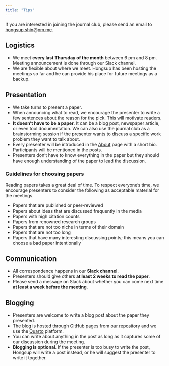 ```yaml
---
title: "Tips"
---
```


If you are interested in joining the journal club, please send an email to <hongsup.shin@pm.me>.

## Logistics
- We meet **every last Thursday of the month** between 6 pm and 8 pm. Meeting announcement is done through our Slack channel.
- We are flexible about where we meet. Hongsup has been hosting the meetings so far and he can provide his place for future meetings as a backup.

## Presentation
- We take turns to present a paper.
- When announcing what to read, we encourage the presenter to write a few sentences about the reason for the pick. This will motivate readers.
- **It doesn't have to be a paper.** It can be a blog post, newspaper article, or even tool documentation. We can also use the journal club as a brainstorming session if the presenter wants to discuss a specific work problem they want to talk about.
- Every presenter will be introduced in the [About](https://austinmljournalclub.github.io/about.html) page with a short bio. Participants will be mentioned in the posts.
- Presenters don't have to know everything in the paper but they should have enough understanding of the paper to lead the discussion.

### Guidelines for choosing papers
Reading papers takes a great deal of time. To respect everyone's time, we encourage presenters to consider the following as acceptable material for the meetings.

- Papers that are published or peer-reviewed
- Papers about ideas that are discussed frequently in the media
- Papers with high citation counts
- Papers from renowned research groups
- Papers that are not too niche in terms of their domain
- Papers that are not too long
- Papers that have many interesting discussing points; this means you can choose a bad paper intentionally


## Communication
- All correspondence happens in our **Slack channel**.
- Presenters should give others **at least 2 weeks to read the paper**.
- Please send a message on Slack about whether you can come next time **at least a week before the meeting**.

## Blogging
- Presenters are welcome to write a blog post about the paper they presented. 
- The blog is hosted through GitHub pages from [our repository](https://github.com/AustinMLJournalClub/AustinMLJournalClub.github.io) and we use the [Quarto](https://quarto.org/) platform. 
- You can write about anything in the post as long as it captures some of our discussion during the meeting.
- **Blogging is optional**. If the presenter is too busy to write the post, Hongsup will write a post instead, or he will suggest the presenter to write it together.

